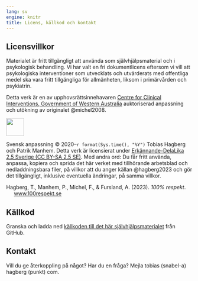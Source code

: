 ```yaml
---
lang: sv
engine: knitr
title: Licens, källkod och kontakt
---
```


## Licensvillkor {#sec-licens}

Materialet är fritt tillgängligt att använda som självhjälpsmaterial och i psykologisk behandling. Vi har valt en fri dokumentlicens eftersom vi vill att psykologiska interventioner som utvecklats och utvärderats med offentliga medel ska vara fritt tillgängliga för allmänheten, liksom i primärvården och psykiatrin.

Detta verk är en av upphovsrättsinnehavaren [Centre for Clinical Interventions, Government of Western Australia](https://www.cci.health.wa.gov.au/) auktoriserad anpassning och utökning av originalet @michel2008. 

\xqr{Workbook -- Assert Yourself!}{https://www.cci.health.wa.gov.au/Resources/Looking-After-Yourself/Assertiveness}

![](sites/respekt/media/image/CC_BY-SA_icon.svg){style="height:3rem;"}

Svensk anpassning &copy; 2020--`r format(Sys.time(), "%Y")` Tobias Hagberg och Patrik Manhem. Detta verk är licensierat under [Erkännande-DelaLika 2.5 Sverige (CC BY-SA 2.5
SE)](<https://creativecommons.org/licenses/by-sa/2.5/se/>). Med andra ord: Du får fritt använda, anpassa, kopiera och sprida det här verket med tillhörande arbetsblad och nedladdningsbara filer, på villkor att du anger källan @hagberg2023 och gör det tillgängligt, inklusive eventuella ändringar, på samma villkor. 

::: {.content-visible when-format="html"}
<div class="hanging-indent" role="list">
<div id="ref-hagberg2023" class="csl-entry">
Hagberg, T., Manhem, P., Michel, F., &amp; Fursland, A. (2023).
<em><span class="nocase">100% respekt</span></em>. <a href="https://www.100respekt.se">www.100respekt.se</a>
</div>
</div>
:::

## Källkod

Granska och ladda ned [källkoden till det här självhjälpsmaterialet](https://github.com/hmep/r2book) från GitHub.

## Kontakt

Vill du ge återkoppling på något? Har du en fråga? Mejla tobias (snabel-a) hagberg (punkt) com.